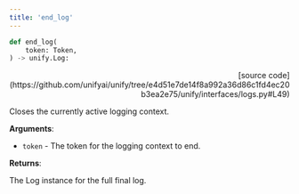 ```yaml
---
title: 'end_log'
---
```


```python
def end_log(
    token: Token,
) -> unify.Log:
```

<p align="right">[source code](https://github.com/unifyai/unify/tree/e4d51e7de14f8a992a36d86c1fd4ec20b3ea2e75/unify/interfaces/logs.py#L49)</p>

Closes the currently active logging context.

**Arguments**:

- `token` - The token for the logging context to end.



**Returns**:

The Log instance for the full final log.